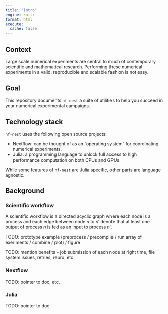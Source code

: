 ```yaml
---
title: "Intro"
engine: knitr
format: html
execute: 
  cache: false
---
```


## Context

Large scale numerical experiments are central to much of contemporary scientific and mathematical research. Performing these numerical experiments in a valid, reproducible and scalable fashion is not easy. 


## Goal

This repository documents `nf-nest` a suite of utilities to help you succeed in your 
numerical experimental campaigns. 


## Technology stack

`nf-nest` uses the following open source projects:

- Nextflow: can be thought of as an "operating system" for coordinating numerical experiments. 
- Julia: a programming language to unlock full access to high performance computation on both CPUs and GPUs. 

While some features of `nf-nest` are Julia specific, other parts are language agnostic. 


## Background

### Scientific workflow

A scientific workflow is a directed acyclic graph where each node is a process and each edge 
between node $n$ to $n'$
denote that at least one output of process $n$ is fed as an input to process $n'$. 

TODO: prototype example (preprocess / precompile / run array of exeriments / combine / plot) / figure

TODO: mention benefits - job submission of each node at right time, file system issues, retries, repro, etc 


### Nextflow

TODO: pointer to doc, etc. 


### Julia 

TODO: pointer to doc